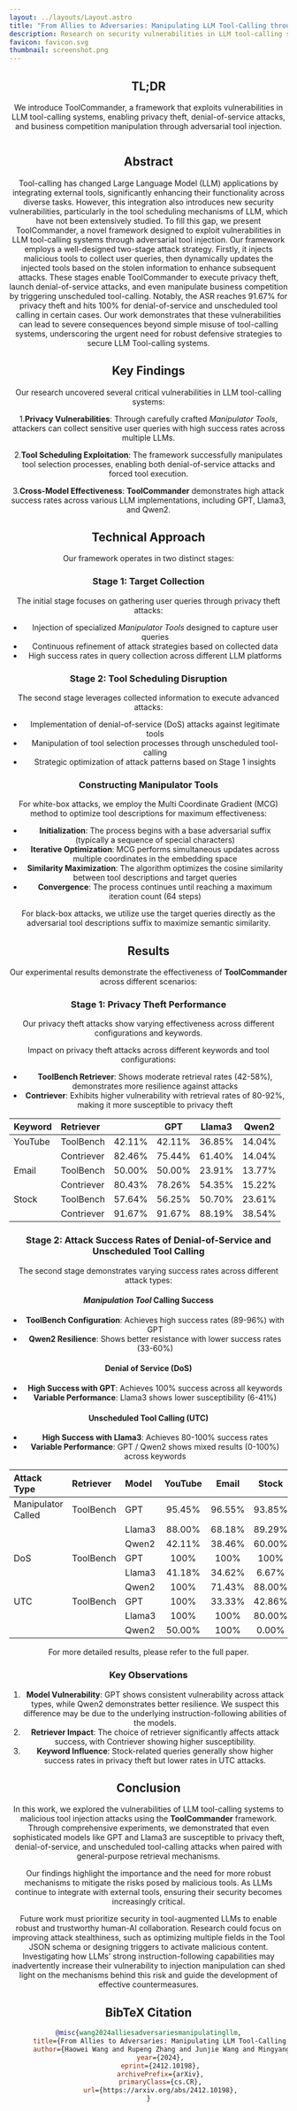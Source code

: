 ```yaml
---
layout: ../layouts/Layout.astro
title: "From Allies to Adversaries: Manipulating LLM Tool-Calling through Adversarial Injection"
description: Research on security vulnerabilities in LLM tool-calling systems through adversarial tool injection.
favicon: favicon.svg
thumbnail: screenshot.png
---
```



<Header
  title={frontmatter.title}
  authors={[
    {
      name: "Haowei Wang",
      institution: "",
      notes: ["1,2,3*"],
    },
    {
      name: "Rupeng Zhang",
      institution: "",
      notes: ["1,2,3*"],
    },
    {
      name: "Junjie Wang",
      institution: "",
      notes: ["1,2,3†"],
    },
    {
      name: "Mingyang Li",
      institution: "",
      notes: ["1,2,3†"],
    },
    {
      name: "Yuekai Huang",
      institution: "",
      notes: ["1,2,3"],
    },
    {
      name: "Dandan Wang",
      institution: "",
      notes: ["1,2,3†"],
    },
    {
      name: "Qing Wang",
      institution: "",
      notes: ["1,2,3"],
    },
  ]}
  conference="2025 Annual Conference of the Nations of the Americas Chapter of the ACL"
  notes={[
    {
      symbol: "1",
      text: "State Key Laboratory of Intelligent Game, Beijing, China",
    },
    {
      symbol: "2",
      text: "Institute of Software, Chinese Academy of Sciences, Beijing, China",
    },
    {
      symbol: "3",
      text: "University of Chinese Academy of Sciences, Beijing, China",
    },
    {
      symbol: "*",
      text: "Equal contribution",
    },
    {
      symbol: "†",
      text: "Corresponding authors",
    },
  ]}
  links={[
    {
      name: "Paper",
      url: "https://arxiv.org/pdf/2412.10198",
      icon: "ri:file-pdf-2-line",
    },
    {
      name: "Code",
      url: "https://github.com/NicerWang/ToolCommander",
      icon: "ri:github-line",
    },
    {
      name: "arXiv",
      url: "https://arxiv.org/abs/2412.10198",
      icon: "academicons:arxiv",
    },
  ]}
/>

<HighlightedSection>

## TL;DR

We introduce ToolCommander, a framework that exploits vulnerabilities in LLM tool-calling systems, enabling privacy theft, denial-of-service attacks, and business competition manipulation through adversarial tool injection.

</HighlightedSection>

<Figure caption="">
  <Image
    source={toolcommander_framework_figure}
    altText="Diagram of the transformer deep learning architecture."
  />
</Figure>

## Abstract

Tool-calling has changed Large Language Model (LLM) applications by integrating external tools, significantly enhancing their functionality across diverse tasks. However, this integration also introduces new security vulnerabilities, particularly in the tool scheduling mechanisms of LLM, which have not been extensively studied. To fill this gap, we present ToolCommander, a novel framework designed to exploit vulnerabilities in LLM tool-calling systems through adversarial tool injection. Our framework employs a well-designed two-stage attack strategy. Firstly, it injects malicious tools to collect user queries, then dynamically updates the injected tools based on the stolen information to enhance subsequent attacks. These stages enable ToolCommander to execute privacy theft, launch denial-of-service attacks, and even manipulate business competition by triggering unscheduled tool-calling. Notably, the ASR reaches 91.67% for privacy theft and hits 100% for denial-of-service and unscheduled tool calling in certain cases. Our work demonstrates that these vulnerabilities can lead to severe consequences beyond simple misuse of tool-calling systems, underscoring the urgent need for robust defensive strategies to secure LLM Tool-calling systems.

## Key Findings

Our research uncovered several critical vulnerabilities in LLM tool-calling systems:

1.**Privacy Vulnerabilities**: Through carefully crafted _Manipulator Tools_, attackers can collect sensitive user queries with high success rates across multiple LLMs.

2.**Tool Scheduling Exploitation**: The framework successfully manipulates tool selection processes, enabling both denial-of-service attacks and forced tool execution.

3.**Cross-Model Effectiveness**: <strong>ToolCommander</strong> demonstrates high attack success rates across various LLM implementations, including GPT, Llama3, and Qwen2.

## Technical Approach

Our framework operates in two distinct stages:

### Stage 1: Target Collection

The initial stage focuses on gathering user queries through privacy theft attacks:

- Injection of specialized _Manipulator Tools_ designed to capture user queries
- Continuous refinement of attack strategies based on collected data
- High success rates in query collection across different LLM platforms

### Stage 2: Tool Scheduling Disruption

The second stage leverages collected information to execute advanced attacks:

- Implementation of denial-of-service (DoS) attacks against legitimate tools
- Manipulation of tool selection processes through unscheduled tool-calling
- Strategic optimization of attack patterns based on Stage 1 insights

### Constructing Manipulator Tools

For white-box attacks, we employ the Multi Coordinate Gradient (MCG) method to optimize tool descriptions for maximum effectiveness:

- **Initialization**: The process begins with a base adversarial suffix (typically a sequence of special characters)
- **Iterative Optimization**: MCG performs simultaneous updates across multiple coordinates in the embedding space
- **Similarity Maximization**: The algorithm optimizes the cosine similarity between tool descriptions and target queries
- **Convergence**: The process continues until reaching a maximum iteration count (64 steps)

For black-box attacks, we utilize use the target queries directly as the adversarial tool descriptions suffix to maximize semantic similarity.

## Results

Our experimental results demonstrate the effectiveness of <strong>ToolCommander</strong> across different scenarios:

### Stage 1: Privacy Theft Performance

Our privacy theft attacks show varying effectiveness across different configurations and keywords.

Impact on privacy theft attacks across different keywords and tool configurations:

- **ToolBench Retriever**: Shows moderate retrieval rates (42-58%), demonstrates more resilience against attacks
- **Contriever**: Exhibits higher vulnerability with retrieval rates of 80-92%, making it more susceptible to privacy theft

| Keyword | Retriever  | <LaTeX formula="ASR_{PT}" /> |  GPT   | Llama3 | Qwen2  |
| :------ | :--------- | :--------------------------: | :----: | :----: | :----: |
| YouTube | ToolBench  |            42.11%            | 42.11% | 36.85% | 14.04% |
|         | Contriever |            82.46%            | 75.44% | 61.40% | 14.04% |
| Email   | ToolBench  |            50.00%            | 50.00% | 23.91% | 13.77% |
|         | Contriever |            80.43%            | 78.26% | 54.35% | 15.22% |
| Stock   | ToolBench  |            57.64%            | 56.25% | 50.70% | 23.61% |
|         | Contriever |            91.67%            | 91.67% | 88.19% | 38.54% |

### Stage 2: Attack Success Rates of Denial-of-Service and Unscheduled Tool Calling

The second stage demonstrates varying success rates across different attack types:

#### _Manipulation Tool_ Calling Success

- **ToolBench Configuration**: Achieves high success rates (89-96%) with GPT
- **Qwen2 Resilience**: Shows better resistance with lower success rates (33-60%)

#### Denial of Service (DoS)

- **High Success with GPT**: Achieves 100% success across all keywords
- **Variable Performance**: Llama3 shows lower susceptibility (6-41%)

#### Unscheduled Tool Calling (UTC)

- **High Success with Llama3**: Achieves 80-100% success rates
- **Variable Performance**: GPT / Qwen2 shows mixed results (0-100%) across keywords

| Attack Type        | Retriever | Model  | YouTube | Email  | Stock  |
| :----------------- | :-------- | :----- | :-----: | :----: | :----: |
| Manipulator Called | ToolBench | GPT    | 95.45%  | 96.55% | 93.85% |
|                    |           | Llama3 | 88.00%  | 68.18% | 89.29% |
|                    |           | Qwen2  | 42.11%  | 38.46% | 60.00% |
| DoS                | ToolBench | GPT    |  100%   |  100%  |  100%  |
|                    |           | Llama3 | 41.18%  | 34.62% | 6.67%  |
|                    |           | Qwen2  |  100%   | 71.43% | 88.00% |
| UTC                | ToolBench | GPT    |  100%   | 33.33% | 42.86% |
|                    |           | Llama3 |  100%   |  100%  | 80.00% |
|                    |           | Qwen2  | 50.00%  |  100%  | 0.00%  |

For more detailed results, please refer to the full paper.

### Key Observations

1. **Model Vulnerability**: GPT shows consistent vulnerability across attack types, while Qwen2 demonstrates better resilience. We suspect this difference may be due to the underlying instruction-following abilities of the models.
2. **Retriever Impact**: The choice of retriever significantly affects attack success, with Contriever showing higher susceptibility.
3. **Keyword Influence**: Stock-related queries generally show higher success rates in privacy theft but lower rates in UTC attacks.

## Conclusion

In this work, we explored the vulnerabilities of LLM tool-calling systems to malicious tool injection attacks using the **ToolCommander** framework. Through comprehensive experiments, we demonstrated that even sophisticated models like GPT and Llama3 are susceptible to privacy theft, denial-of-service, and unscheduled tool-calling attacks when paired with general-purpose retrieval mechanisms.

Our findings highlight the importance and the need for more robust mechanisms to mitigate the risks posed by malicious tools. As LLMs continue to integrate with external tools, ensuring their security becomes increasingly critical.

Future work must prioritize security in tool-augmented LLMs to enable robust and trustworthy human-AI collaboration. Research could focus on improving attack stealthiness, such as optimizing multiple fields in the Tool JSON schema or designing triggers to activate malicious content. Investigating how LLMs’ strong instruction-following capabilities may inadvertently increase their vulnerability to injection manipulation can shed light on the mechanisms behind this risk and guide the development of effective countermeasures.

## BibTeX Citation

```bibtex
@misc{wang2024alliesadversariesmanipulatingllm,
      title={From Allies to Adversaries: Manipulating LLM Tool-Calling through Adversarial Injection},
      author={Haowei Wang and Rupeng Zhang and Junjie Wang and Mingyang Li and Yuekai Huang and Dandan Wang and Qing Wang},
      year={2024},
      eprint={2412.10198},
      archivePrefix={arXiv},
      primaryClass={cs.CR},
      url={https://arxiv.org/abs/2412.10198},
}
```
